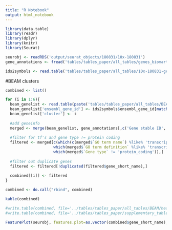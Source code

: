 ```yaml
---
title: "R Notebook"
output: html_notebook
---
```




```r
library(data.table)
library(readr)
library(dplyr)
library(knitr)
library(Seurat)

seurobj <- readRDS('output/seurat_objects/180831/10x-180831')
gene_annotations <- fread('tables/tables_paper/all_tables/genes_biomart.txt', sep='\t', quote="", header=T)
```


```r
ids2symbols <- read.table('tables/tables_paper/all_tables/10x-180831-geneids-genesymbols.tsv', header=T)
```


#BEAM clusters

```r
combined <- list()

for (i in 1:6){
  beam_genelist <- read.table(paste('tables/tables_paper/all_tables/BEAM/heatmap_logFC0.3_ncluster6/genelist_cluster', i, '.tsv', sep=''), sep='\t', header=T)
  beam_genelist['ensembl_gene_id'] <- ids2symbols$ensembl_gene_id[match(beam_genelist$gene_short_name, ids2symbols$gene_symbol)]
  beam_genelist['cluster'] <- i
  
  #add geneinfo
  merged <- merge(beam_genelist, gene_annotations[,c('Gene stable ID', 'Gene type', 'GO term accession', 'GO term name')], by.y='Gene stable ID', by.x='ensembl_gene_id')
  
  #filter for tf's and gene type != protein coding
  filtered <- merged[c(which(c(merged$`GO term name`) %like% 'transcription factor'),
                     which(merged$`GO term definition` %like% 'transcription factor'),
                     which(merged$`Gene type` != 'protein_coding')),]
  
  #filter out duplicate genes
  filtered <- filtered[!duplicated(filtered$gene_short_name),]
  
  combined[[i]] <- filtered
}

combined <- do.call("rbind", combined)
```

```r
kable(combined)
```


```r
#write.table(combined, file='../tables/tables_paper/all_tables/BEAM/heatmap_logFC0.3_ncluster6/genelist_TFs.tsv', sep='\t', quote=F, row.names=F)
#write.table(combined, file='../tables/tables_paper/supplementary_tables/BEAM_logFC0.3_nclusters6/genelist_TFs.tsv', sep='\t', quote=F, row.names=F)
```

```r
FeaturePlot(seurobj, features.plot=as.vector(combined$gene_short_name), nCol=2, cols.use=c('gray', 'blue'), no.legend=F)
```

